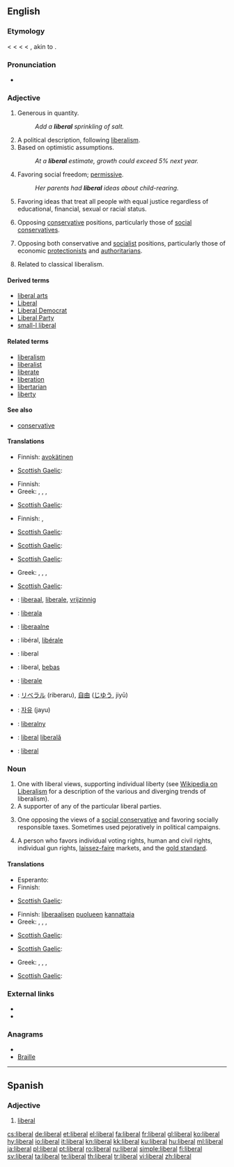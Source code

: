 {{also|Liberal}}
==English==

===Etymology===
< {{etyl|enm}} {{term|liberal|lang=enm}} < {{etyl|fro}} {{term|liberal|lang=fro}} < {{etyl|la}} {{term|liberalis||befitting a freeman}} < {{term|liber||free}}, akin to {{term|libet||it pleases}}.

===Pronunciation===
* {{audio|en-us-liberal.ogg|Audio (US)}}

===Adjective===
{{en-adj}}

# Generous in quantity.
#: ''Add a '''liberal''' sprinkling of salt.''
# A political description, following [[liberalism]].
# Based on optimistic assumptions.
#: ''At a '''liberal''' estimate, growth could exceed 5% next year.''
# Favoring social freedom; [[permissive]].
#: ''Her parents had '''liberal''' ideas about child-rearing.''
# Favoring ideas that treat all people with equal justice regardless of educational, financial, sexual or racial status.
# {{US}} Opposing [[conservative]] positions, particularly those of [[social conservative]]s.
# {{British}} Opposing both conservative and [[socialist]] positions, particularly those of economic [[protectionist]]s and [[authoritarian]]s.
# {{US}} Related to classical liberalism.

====Derived terms====
* [[liberal arts]]
* [[Liberal]]
* [[Liberal Democrat]]
* [[Liberal Party]]
* [[small-l liberal]]

====Related terms====
* [[liberalism]]
* [[liberalist]]
* [[liberate]]
* [[liberation]]
* [[libertarian]]
* [[liberty]]

====See also====
* [[conservative]]

====Translations====
{{trans-top|generous in quantity}}
* Finnish: [[avokätinen]]
{{trans-mid}}
* [[Scottish Gaelic]]: {{t|gd|pailt-làmhach}}
{{trans-bottom}}

{{trans-top|political description, following liberalism, sometimes used without regard to true meaning, as a pejorative}}
* Finnish: {{t+|fi|liberaali}}
* Greek: {{t|el|φιλελεύθερος|m|tr=phileléuceros}},  {{t|el|φιλελεύθερη|f|tr=phileléuceri}},  {{t|el|φιλελεύθερο|n|tr=phileléucero}},  {{t|el|φιλελεύθεροι|p|tr=phileléuceroi}}
{{trans-mid}}
* [[Scottish Gaelic]]: {{t|gd|libearalach}}
{{trans-bottom}}

{{trans-top|based on optimistic assumptions}}
{{trans-mid}}
{{trans-bottom}}

{{trans-top|favoring social freedom; permissive}}
* Finnish: {{t-|fi|liberaalinen}}, {{t-|fi|vapaamielinen}}
{{trans-mid}}
* [[Scottish Gaelic]]: {{t|gd|libearalach}}
{{trans-bottom}}

{{trans-top|favoring ideas that treat all people with equal justice regardless of educational, financial, sexual or racial status}}
* [[Scottish Gaelic]]: {{t|gd|libearalach}}
{{trans-mid}}
{{trans-bottom}}

{{trans-top|opposing conservative positions, particularly those of social conservatives}}
* [[Scottish Gaelic]]: {{t|gd|libearalach}}
{{trans-mid}}
{{trans-bottom}}

{{trans-top|opposing both conservative and socialist positions, particularly those of economic protectionists and authoritarians}}
* Greek: {{t|el|φιλελευθεροκεντρώος|m|tr=phileleucerokentrŵos}},  {{t|el|φιλελευθεροκεντρώα|f|tr=phileleucerokentrŵa}},  {{t|el|φιλελευθεροκεντρώο|n|tr=phileleucerokentrŵo}},  {{t|el|φιλελευθεροκεντρώοι|p|tr=phileleucerokentrŵoi}}
{{trans-mid}}
* [[Scottish Gaelic]]: {{t|gd|libearalach}}
{{trans-bottom}}

{{checktrans-top}}
* {{ttbc|Dutch}}: [[liberaal]], [[liberale]], [[vrijzinnig]]
* {{ttbc|Esperanto}}: [[liberala]]
* {{ttbc|Estonian}}: [[liberaalne]]
* {{ttbc|French}}: libéral, [[libérale]]
* {{ttbc|German}}: liberal
* {{ttbc|Indonesian}}: liberal, [[bebas]]
* {{ttbc|Italian}}: [[liberale]]
{{checktrans-mid}}
* {{ttbc|Japanese}}: [[リベラル]] (riberaru), [[自由]] ([[じゆう]], jiyū)
* {{ttbc|Korean}}: [[자유]] (jayu)
* {{ttbc|Polish}}: [[liberalny]]
* {{ttbc|Romanian}}: [[liberal]] {{m}} [[liberală]] {{f}}
* {{ttbc|Spanish}}: [[liberal#Spanish|liberal]]
{{checktrans-bottom}}

===Noun===
{{en-noun}}

# One with liberal views, supporting individual liberty (see [[w:liberalism|Wikipedia on Liberalism]] for a description of the various and diverging trends of liberalism).
# A supporter of any of the particular liberal parties.
# {{US}} One opposing the views of a [[social conservative]] and favoring socially responsible taxes.  Sometimes used pejoratively in political campaigns.
# {{italbrac|US|Also 'classical liberal', akin to [[libertarian]]}} A person who favors individual voting rights, human and civil rights, individual gun rights, [[laissez-faire]] markets, and the [[gold standard]].

====Translations====
{{trans-top|One with liberal views, supporting individual liberty}}
* Esperanto: {{t|eo|liberulo}}
* Finnish: {{t+|fi|liberaali}}
{{trans-mid}}
* [[Scottish Gaelic]]: {{t|gd|libearalach|m}}
{{trans-bottom}}

{{trans-top|supporter of any of the particular liberal parties}}
* Finnish: [[liberaalinen|liberaalisen]] [[puolue|puolueen]] [[kannattaja]]
* Greek: {{t|el|Φιλελεύθερος|m|tr=Phileléuceros}},  {{t|el|Φιλελεύθερη|f|tr=Phileléceri}},  {{t|el|Φιλελεύθερο|n|tr=Phileléucero}},  {{t|el|Φιλελεύθεροι|p|tr=Phileléuceroi}}
{{trans-mid}}
* [[Scottish Gaelic]]: {{t|gd|libearalach|m}}
{{trans-bottom}}

{{trans-top|one opposing the views of a social conservative and favoring socially responsible taxes}}
* [[Scottish Gaelic]]: {{t|gd|libearalach|m}}
{{trans-mid}}
{{trans-bottom}}

{{trans-top|person who favors individual voting rights, human and civil rights, individual gun-rights, laissez-faire markets, and the gold standard}}
* Greek: {{t|el|φιλελεύθερος|m|tr=phileléuceros}},  {{t|el|φιλελεύθερη|f|tr=phileléuceri}},  {{t|el|φιλελεύθερο|n|tr=phileléucero}},  {{t|el|φιλελεύθεροι|p|tr=phileléuceroi}}
{{trans-mid}}
* [[Scottish Gaelic]]: {{t|gd|libearalach|m}}
{{trans-bottom}}

===External links===
* {{R:Webster 1913}}
* {{R:Century 1911}}

===Anagrams===
* {{alphagram|abeillr}}
* [[Braille#English|Braille]]

----

==Spanish==

===Adjective===
{{es-adj|pl=liberales}}

# [[#English|liberal]]

[[cs:liberal]]
[[de:liberal]]
[[et:liberal]]
[[el:liberal]]
[[fa:liberal]]
[[fr:liberal]]
[[gl:liberal]]
[[ko:liberal]]
[[hy:liberal]]
[[io:liberal]]
[[it:liberal]]
[[kn:liberal]]
[[kk:liberal]]
[[ku:liberal]]
[[hu:liberal]]
[[ml:liberal]]
[[ja:liberal]]
[[pl:liberal]]
[[pt:liberal]]
[[ro:liberal]]
[[ru:liberal]]
[[simple:liberal]]
[[fi:liberal]]
[[sv:liberal]]
[[ta:liberal]]
[[te:liberal]]
[[th:liberal]]
[[tr:liberal]]
[[vi:liberal]]
[[zh:liberal]]
